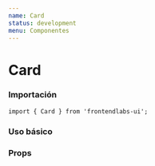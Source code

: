 ```yaml
---
name: Card
status: development
menu: Componentes
---
```



# Card

### Importación
```
import { Card } from 'frontendlabs-ui';
```

### Uso básico

<Playground>
  <Card
    url="https://frontendlabs.io/3543--frontend-developer-actualizado-al-dia"
    author="Jan Sanchez"
    avatar="https://avatars0.githubusercontent.com/u/4754339?s=400&v=4"
    date="10 junio, 2017"
    title="SOY UN DESARROLLADOR FRONTEND ¿CÓMO ME MANTENGO ACTUALIZADO CON LAS ÚLTIMAS TECNOLOGÍAS?"
    tags={["react", "javascript"]}
    />
</Playground>

### Props

<Props of={Card} />